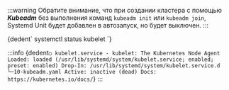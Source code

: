 
:::warning
Обратите внимание, что при создании кластера с помощью ***Kubeadm*** без выполнения команд `kubeadm init` или `kubeadm join`, Systemd Unit будет добавлен в автозапуск, но будет выключен.
:::


<CodeBlock language="bash">
    {dedent`
        systemctl status kubelet
    `}
</CodeBlock>

:::info
<CodeBlock language="bash">
    {dedent`
        ○ kubelet.service - kubelet: The Kubernetes Node Agent
            Loaded: loaded (/usr/lib/systemd/system/kubelet.service; enabled; preset: enabled)
            Drop-In: /usr/lib/systemd/system/kubelet.service.d
                    └─10-kubeadm.yaml
            Active: inactive (dead)
            Docs: https://kubernetes.io/docs/
    `}
</CodeBlock>
:::
